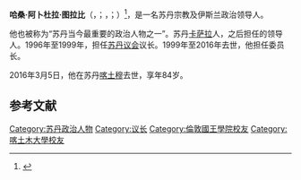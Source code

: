 '''哈桑·阿卜杜拉·图拉比'''（{{lang-ar|'''الدكتور حسن عبد الله الترابي'''}}，{{lang-en|'''Hassan 'Abd Allah al-Turabi'''}}；{{lang-ar|'''حسن الترابي'''}}，{{lang-en|'''Hassan al-Turabi'''}}；{{bd|1932年|？月？日|2016年|3月5日|catIdx=H}}）<ref>{{Cite web |url=http://www.aljazeera.com/news/2016/03/sudan-opposition-leader-hassan-al-turabi-dies-160305170543964.html |title=Aj-Jazeera Sudan Opposition leader Hassan al-Turabi dies |accessdate=2016-04-23 |archive-date=2016-04-08 |archive-url=https://web.archive.org/web/20160408193212/http://www.aljazeera.com/news/2016/03/sudan-opposition-leader-hassan-al-turabi-dies-160305170543964.html |dead-url=no }}</ref>，是一名苏丹宗教及伊斯兰政治领导人。

他也被称为“苏丹当今最重要的政治人物之一”。苏丹[[卡萨拉|卡萨拉]]人，之后担任{{le|全国伊斯兰前线|National Islamic Front}}的领导人。1996年至1999年，担任[[苏丹议会|苏丹议会]]议长。1999年至2016年去世，他担任{{le|苏丹人民大会党|Popular Congress Party (Sudan)}}委员长。

2016年3月5日，他在苏丹[[喀土穆|喀土穆]]去世，享年84岁。

== 参考文献 ==
{{Reflist}}

{{DEFAULTSORT:Al-Turabi, Hassan}}

[[Category:苏丹政治人物|Category:苏丹政治人物]]
[[Category:议长|Category:议长]]
[[Category:倫敦國王學院校友|Category:倫敦國王學院校友]]
[[Category:喀土木大學校友|Category:喀土木大學校友]]